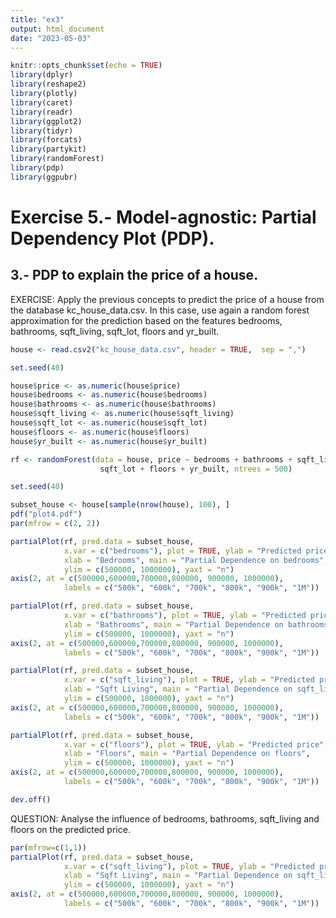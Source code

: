 ```yaml
---
title: "ex3"
output: html_document
date: "2023-05-03"
---
```


```r
knitr::opts_chunk$set(echo = TRUE)
library(dplyr)
library(reshape2)
library(plotly)
library(caret)
library(readr)
library(ggplot2)
library(tidyr)
library(forcats)
library(partykit)
library(randomForest)
library(pdp)
library(ggpubr)
```

# Exercise 5.- Model-agnostic: Partial Dependency Plot (PDP).


## 3.- PDP to explain the price of a house.

EXERCISE:
Apply the previous concepts to predict the price of a house from the database kc_house_data.csv. In this case, use again a random forest approximation for the prediction based on the features bedrooms, bathrooms, sqft_living, sqft_lot, floors and yr_built. 

```r
house <- read.csv2("kc_house_data.csv", header = TRUE,  sep = ",")

set.seed(40)

house$price <- as.numeric(house$price)
house$bedrooms <- as.numeric(house$bedrooms)
house$bathrooms <- as.numeric(house$bathrooms)
house$sqft_living <- as.numeric(house$sqft_living)
house$sqft_lot <- as.numeric(house$sqft_lot)
house$floors <- as.numeric(house$floors)
house$yr_built <- as.numeric(house$yr_built)

rf <- randomForest(data = house, price ~ bedrooms + bathrooms + sqft_living +
                    sqft_lot + floors + yr_built, ntrees = 500)

```


```r
set.seed(40)

subset_house <- house[sample(nrow(house), 100), ]
pdf("plot4.pdf")
par(mfrow = c(2, 2))

partialPlot(rf, pred.data = subset_house,
            x.var = c("bedrooms"), plot = TRUE, ylab = "Predicted price",
            xlab = "Bedrooms", main = "Partial Dependence on bedrooms",
            ylim = c(500000, 1000000), yaxt = "n")
axis(2, at = c(500000,600000,700000,800000, 900000, 1000000),
            labels = c("500k", "600k", "700k", "800k", "900k", "1M"))

partialPlot(rf, pred.data = subset_house,
            x.var = c("bathrooms"), plot = TRUE, ylab = "Predicted price",
            xlab = "Bathrooms", main = "Partial Dependence on bathrooms",
            ylim = c(500000, 1000000), yaxt = "n")
axis(2, at = c(500000,600000,700000,800000, 900000, 1000000),
            labels = c("500k", "600k", "700k", "800k", "900k", "1M"))

partialPlot(rf, pred.data = subset_house,
            x.var = c("sqft_living"), plot = TRUE, ylab = "Predicted price",
            xlab = "Sqft Living", main = "Partial Dependence on sqft_living",
            ylim = c(500000, 1000000), yaxt = "n")
axis(2, at = c(500000,600000,700000,800000, 900000, 1000000),
            labels = c("500k", "600k", "700k", "800k", "900k", "1M"))

partialPlot(rf, pred.data = subset_house,
            x.var = c("floors"), plot = TRUE, ylab = "Predicted price",
            xlab = "Floors", main = "Partial Dependence on floors",
            ylim = c(500000, 1000000), yaxt = "n")
axis(2, at = c(500000,600000,700000,800000, 900000, 1000000),
            labels = c("500k", "600k", "700k", "800k", "900k", "1M"))

dev.off()
```

QUESTION:
Analyse the influence of bedrooms, bathrooms, sqft_living and floors on the predicted price.



```r

par(mfrow=c(1,1))
partialPlot(rf, pred.data = subset_house,
            x.var = c("sqft_living"), plot = TRUE, ylab = "Predicted price",
            xlab = "Sqft Living", main = "Partial Dependence on sqft_living",
            ylim = c(500000, 1000000), yaxt = "n")
axis(2, at = c(500000,600000,700000,800000, 900000, 1000000),
            labels = c("500k", "600k", "700k", "800k", "900k", "1M"))
````
